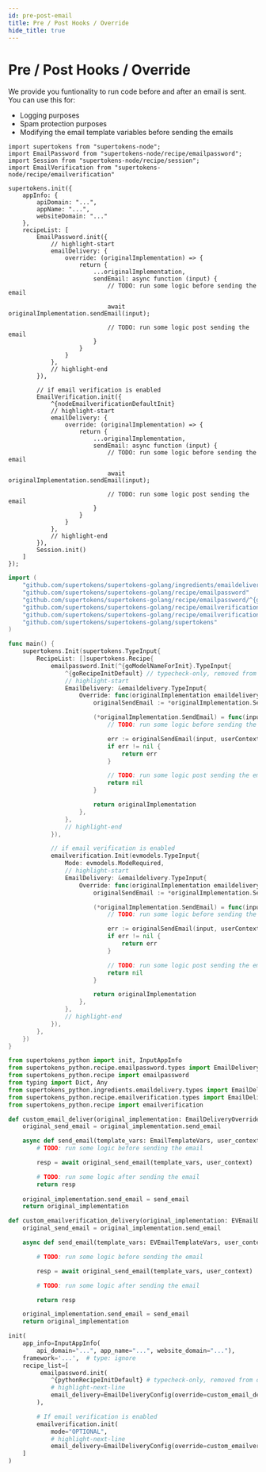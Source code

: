 ```yaml
---
id: pre-post-email
title: Pre / Post Hooks / Override
hide_title: true
---
```


<!-- COPY DOCS -->
<!-- ./thirdpartyemailpassword/email-delivery/pre-post-email.mdx -->


# Pre / Post Hooks / Override

We provide you funtionality to run code before and after an email is sent. You can use this for:
- Logging purposes
- Spam protection purposes
- Modifying the email template variables before sending the emails

<BackendSDKTabs>
<TabItem value="nodejs">

```tsx
import supertokens from "supertokens-node";
import EmailPassword from "supertokens-node/recipe/emailpassword";
import Session from "supertokens-node/recipe/session";
import EmailVerification from "supertokens-node/recipe/emailverification"

supertokens.init({
    appInfo: {
        apiDomain: "...",
        appName: "...",
        websiteDomain: "..."
    },
    recipeList: [
        EmailPassword.init({
            // highlight-start
            emailDelivery: {
                override: (originalImplementation) => {
                    return {
                        ...originalImplementation,
                        sendEmail: async function (input) {
                            // TODO: run some logic before sending the email
                            
                            await originalImplementation.sendEmail(input);

                            // TODO: run some logic post sending the email
                        }
                    }
                }
            },
            // highlight-end
        }),

        // if email verification is enabled
        EmailVerification.init({
            ^{nodeEmailverificationDefaultInit}
            // highlight-start
            emailDelivery: {
                override: (originalImplementation) => {
                    return {
                        ...originalImplementation,
                        sendEmail: async function (input) {
                            // TODO: run some logic before sending the email
                            
                            await originalImplementation.sendEmail(input);

                            // TODO: run some logic post sending the email
                        }
                    }
                }
            },
            // highlight-end
        }),
        Session.init()
    ]
});
```
</TabItem>
<TabItem value="go">

```go
import (
    "github.com/supertokens/supertokens-golang/ingredients/emaildelivery"
    "github.com/supertokens/supertokens-golang/recipe/emailpassword"
    "github.com/supertokens/supertokens-golang/recipe/emailpassword/^{goModelName}"
    "github.com/supertokens/supertokens-golang/recipe/emailverification"
	"github.com/supertokens/supertokens-golang/recipe/emailverification/evmodels"
    "github.com/supertokens/supertokens-golang/supertokens"
)

func main() {
    supertokens.Init(supertokens.TypeInput{
        RecipeList: []supertokens.Recipe{
            emailpassword.Init(^{goModelNameForInit}.TypeInput{
                ^{goRecipeInitDefault} // typecheck-only, removed from output
                // highlight-start
                EmailDelivery: &emaildelivery.TypeInput{
                    Override: func(originalImplementation emaildelivery.EmailDeliveryInterface) emaildelivery.EmailDeliveryInterface {
                        originalSendEmail := *originalImplementation.SendEmail

                        (*originalImplementation.SendEmail) = func(input emaildelivery.EmailType, userContext supertokens.UserContext) error {
                            // TODO: run some logic before sending the email

                            err := originalSendEmail(input, userContext)
                            if err != nil {
                                return err
                            }

                            // TODO: run some logic post sending the email
                            return nil
                        }

                        return originalImplementation
                    },
                },
                // highlight-end
            }),

            // if email verification is enabled
			emailverification.Init(evmodels.TypeInput{
				Mode: evmodels.ModeRequired,
				// highlight-start
				EmailDelivery: &emaildelivery.TypeInput{
					Override: func(originalImplementation emaildelivery.EmailDeliveryInterface) emaildelivery.EmailDeliveryInterface {
						originalSendEmail := *originalImplementation.SendEmail

						(*originalImplementation.SendEmail) = func(input emaildelivery.EmailType, userContext supertokens.UserContext) error {
							// TODO: run some logic before sending the email

                            err := originalSendEmail(input, userContext)
                            if err != nil {
                                return err
                            }

                            // TODO: run some logic post sending the email
                            return nil
						}

						return originalImplementation
					},
				},
				// highlight-end
			}),
        },
    })
}
```
</TabItem>
<TabItem value="python">

```python
from supertokens_python import init, InputAppInfo
from supertokens_python.recipe.emailpassword.types import EmailDeliveryOverrideInput, EmailTemplateVars
from supertokens_python.recipe import emailpassword
from typing import Dict, Any
from supertokens_python.ingredients.emaildelivery.types import EmailDeliveryConfig
from supertokens_python.recipe.emailverification.types import EmailDeliveryOverrideInput as EVEmailDeliveryOverrideInput, EmailTemplateVars as EVEmailTemplateVars
from supertokens_python.recipe import emailverification

def custom_email_deliver(original_implementation: EmailDeliveryOverrideInput) -> EmailDeliveryOverrideInput:
    original_send_email = original_implementation.send_email

    async def send_email(template_vars: EmailTemplateVars, user_context: Dict[str, Any]) -> None:
        # TODO: run some logic before sending the email

        resp = await original_send_email(template_vars, user_context)

        # TODO: run some logic after sending the email
        return resp
    
    original_implementation.send_email = send_email
    return original_implementation

def custom_emailverification_delivery(original_implementation: EVEmailDeliveryOverrideInput) -> EVEmailDeliveryOverrideInput:
    original_send_email = original_implementation.send_email

    async def send_email(template_vars: EVEmailTemplateVars, user_context: Dict[str, Any]) -> None:

        # TODO: run some logic before sending the email

        resp = await original_send_email(template_vars, user_context)

        # TODO: run some logic after sending the email

        return resp

    original_implementation.send_email = send_email
    return original_implementation

init(
    app_info=InputAppInfo(
        api_domain="...", app_name="...", website_domain="..."),
    framework='...',  # type: ignore
    recipe_list=[
         emailpassword.init(
            ^{pythonRecipeInitDefault} # typecheck-only, removed from output
            # highlight-next-line
            email_delivery=EmailDeliveryConfig(override=custom_email_deliver)
        ),

        # If email verification is enabled
        emailverification.init(
            mode="OPTIONAL",
            # highlight-next-line
            email_delivery=EmailDeliveryConfig(override=custom_emailverification_delivery))
    ]
)
```

</TabItem>
</BackendSDKTabs>
